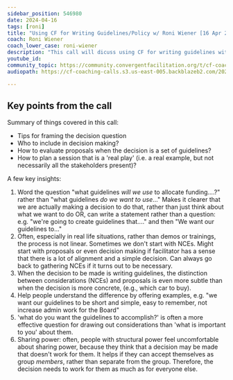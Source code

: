 ```yaml
---
sidebar_position: 546980
date: 2024-04-16
tags: [roni]
title: "Using CF for Writing Guidelines/Policy w/ Roni Wiener [16 Apr 2024]"
coach: Roni Wiener
coach_lower_case: roni-wiener
description: "This call will dicuss using CF for writing guidelines with initial questions about 1) how to allocate funding and 2) manage a youtube channel for an NVC organisation"
youtube_id: 
community_topic: https://community.convergentfacilitation.org/t/cf-coaching-call-w-roni-using-cf-for-writing-guidelines-policy/300/1
audiopath: https://cf-coaching-calls.s3.us-east-005.backblazeb2.com/2024-08-16+-+CF+Coaching+Call+w_+Roni+-+Writing+Guidelines+with+Jocelyn-Audio.mp3

---
```



<CoachingCallRecording title={frontMatter.title} description={frontMatter.description} youtube_id={frontMatter.youtube_id} coach={frontMatter.coach} coach_lower_case={frontMatter.coach_lower_case} audiopath={frontMatter.audiopath} community_topic={frontMatter.community_topic}/>


## Key points from the call

Summary of things covered in this call:
* Tips for framing the decision question
* Who to include in decision making?
* How to evaluate proposals when the decision is a set of guidelines?
* How to plan a session that is a 'real play' (i.e. a real example, but not necessarily all the stakeholders present)?

A few key insights:
1. Word the question "what guidelines *will we use* to allocate funding....?"
rather than "what guidelines *do we want to use*..."
Makes it clearer that we are actually making a decision to do that, rather than just think about what we want to do
OR, can write a statement rather than a question: e.g. "we're going to create guidelines that...." and then "We want our guidelines to..."
1. Often, especially in real life situations, rather than demos or trainings, the process is not linear. Sometimes we don't start with NCEs. Might start with proposals or even decision making if facilitator has a sense that there is a lot of alignment and a simple decision. Can always go back to gathering NCEs if it turns out to be necessary.
1. When the decision to be made is writing guidelines, the distinction between considerations (NCEs) and proposals is even more subtle than when the decision is more concrete, (e.g., which car to buy).
1. Help people understand the difference by offering examples, e.g. "we want our guidelines to be short and simple, easy to remember, not increase admin work for the Board"
1. 'what do you want the guidelines to accomplish?' is often a more effective question for drawing out considerations than 'what is important to you' about them. 
1. Sharing power: often, people with structural power feel uncomfortable about sharing power, because they think that a decision may be made that doesn't work for them. It helps if they can accept themselves as group *members*, rather than separate from the group. Therefore, the decision needs to work for them as much as for everyone else.



